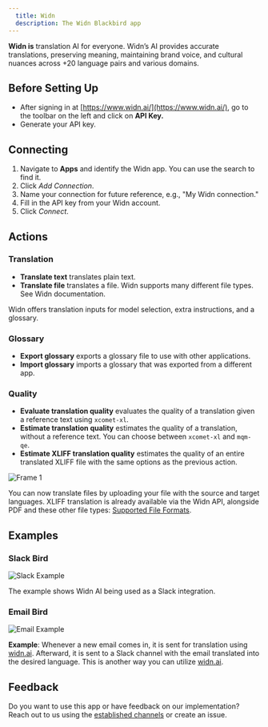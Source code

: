 ```yaml
---
  title: Widn
  description: The Widn Blackbird app
---
```


<LinkCard title="View on Github" target="_blank" href="https://github.com/bb-io/Widn" icon="github" />

**Widn is** translation AI for everyone. Widn’s AI provides accurate translations, preserving meaning, maintaining brand voice, and cultural nuances across +20 language pairs and various domains.

## **Before Setting Up**

- After signing in at [https://www.widn.ai/](https://www.widn.ai/), go to the toolbar on the left and click on **API Key.**
- Generate your API key.

## **Connecting**

1. Navigate to **Apps** and identify the Widn app. You can use the search to find it.
2. Click *Add Connection*.
3. Name your connection for future reference, e.g., "My Widn connection."
4. Fill in the API key from your Widn account.
5. Click *Connect*.

## **Actions**

### **Translation**

- **Translate text** translates plain text.
- **Translate file** translates a file. Widn supports many different file types. See Widn documentation.

Widn offers translation inputs for model selection, extra instructions, and a glossary.

### **Glossary**

- **Export glossary** exports a glossary file to use with other applications.
- **Import glossary** imports a glossary that was exported from a different app.

### **Quality**

- **Evaluate translation quality** evaluates the quality of a translation given a reference text using `xcomet-xl`.
- **Estimate translation quality** estimates the quality of a translation, without a reference text. You can choose between `xcomet-xl` and `mqm-qe`.
- **Estimate XLIFF translation quality** estimates the quality of an entire translated XLIFF file with the same options as the previous action.


![Frame 1](https://raw.githubusercontent.com/bb-io/Widn/main/image/README/Instructions.png)

You can now translate files by uploading your file with the source and target languages. XLIFF translation is already available via the Widn API, alongside PDF and these other file types: [Supported File Formats](https://help.unbabel.com/hc/en-us/articles/11241362647447-Supported-file-formats).

## **Examples**

### Slack Bird

![Slack Example](https://raw.githubusercontent.com/bb-io/Widn/main/image/README/SlackBird.png)

The example shows Widn AI being used as a Slack integration.

### Email Bird

![Email Example](https://raw.githubusercontent.com/bb-io/Widn/main/image/README/EmailBird.png)

**Example**: Whenever a new email comes in, it is sent for translation using [widn.ai](http://widn.ai/). Afterward, it is sent to a Slack channel with the email translated into the desired language. This is another way you can utilize [widn.ai](http://widn.ai/).

## **Feedback**

Do you want to use this app or have feedback on our implementation? Reach out to us using the [established channels](https://www.blackbird.io/) or create an issue.

